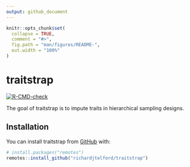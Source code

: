 ```yaml
---
output: github_document
---
```


<!-- README.md is generated from README.Rmd. Please edit that file -->

```r
knitr::opts_chunk$set(
  collapse = TRUE,
  comment = "#>",
  fig.path = "man/figures/README-",
  out.width = "100%"
)
```

# traitstrap

<!-- badges: start -->
[![R-CMD-check](https://github.com/richardjtelford/traitstrap/workflows/R-CMD-check/badge.svg)](https://github.com/richardjtelford/traitstrap/actions)
<!-- badges: end -->

The goal of traitstrap is to impute traits in hierarchical sampling designs.

## Installation

You can install traitstrap from [GitHub](https://github.com/) with:

``` r
# install.packages("remotes")
remotes::install_github("richardjtelford/traitstrap")
```
